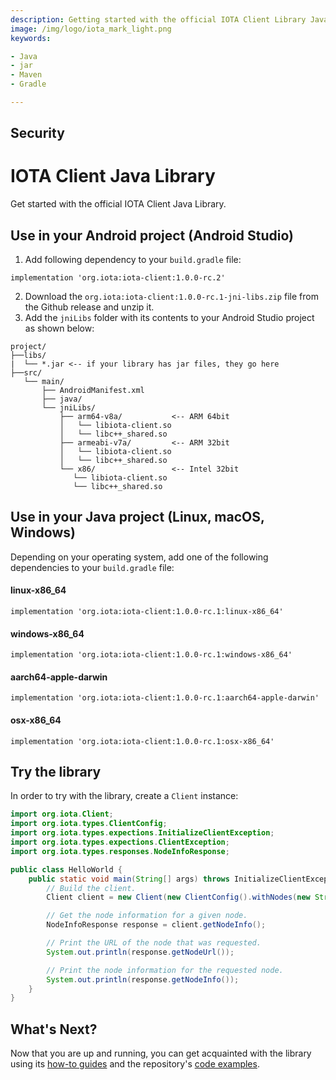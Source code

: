 ```yaml
---
description: Getting started with the official IOTA Client Library Java binding.
image: /img/logo/iota_mark_light.png
keywords:

- Java
- jar
- Maven
- Gradle

---
```


## Security

<WarningPasswordStorage/>

# IOTA Client Java Library

Get started with the official IOTA Client Java Library.

## Use in your Android project (Android Studio)

1. Add following dependency to your `build.gradle` file:
```
implementation 'org.iota:iota-client:1.0.0-rc.2'
```

2. Download the `org.iota:iota-client:1.0.0-rc.1-jni-libs.zip` file from the Github release and unzip it.
3. Add the `jniLibs` folder with its contents to your Android Studio project as shown below:

```
project/
├──libs/
|  └── *.jar <-- if your library has jar files, they go here
├──src/
   └── main/
       ├── AndroidManifest.xml
       ├── java/
       └── jniLibs/
           ├── arm64-v8a/           <-- ARM 64bit
           │   └── libiota-client.so
           │   └── libc++_shared.so
           ├── armeabi-v7a/         <-- ARM 32bit
           │   └── libiota-client.so
           │   └── libc++_shared.so
           └── x86/                 <-- Intel 32bit
              └── libiota-client.so
              └── libc++_shared.so
```

## Use in your Java project (Linux, macOS, Windows)

Depending on your operating system, add one of the following dependencies to your `build.gradle` file:
#### linux-x86_64
```
implementation 'org.iota:iota-client:1.0.0-rc.1:linux-x86_64'
```

#### windows-x86_64
```
implementation 'org.iota:iota-client:1.0.0-rc.1:windows-x86_64'
```

#### aarch64-apple-darwin
```
implementation 'org.iota:iota-client:1.0.0-rc.1:aarch64-apple-darwin'
```

#### osx-x86_64
```
implementation 'org.iota:iota-client:1.0.0-rc.1:osx-x86_64'
```

## Try the library

In order to try with the library, create a `Client` instance:

```java
import org.iota.Client;
import org.iota.types.ClientConfig;
import org.iota.types.expections.InitializeClientException;
import org.iota.types.expections.ClientException;
import org.iota.types.responses.NodeInfoResponse;

public class HelloWorld {
    public static void main(String[] args) throws InitializeClientException, ClientException {
        // Build the client.
        Client client = new Client(new ClientConfig().withNodes(new String[]{"https://api.testnet.shimmer.network"}));

        // Get the node information for a given node.
        NodeInfoResponse response = client.getNodeInfo();

        // Print the URL of the node that was requested.
        System.out.println(response.getNodeUrl());

        // Print the node information for the requested node.
        System.out.println(response.getNodeInfo());
    }
}
```

## What's Next?

Now that you are up and running, you can get acquainted with the library using
its [how-to guides](../how_tos/00_run_how_tos.mdx) and the
repository's [code examples](https://github.com/iotaledger/iota.rs/tree/develop/client/bindings/java/examples/src).